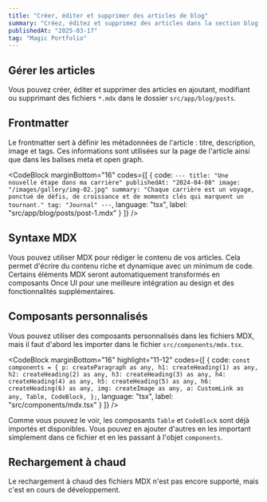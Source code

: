 ```yaml
---
title: "Créer, éditer et supprimer des articles de blog"
summary: "Créez, éditez et supprimez des articles dans la section blog de votre Magic Portfolio."
publishedAt: "2025-03-17"
tag: "Magic Portfolio"
---
```


## Gérer les articles

Vous pouvez créer, éditer et supprimer des articles en ajoutant, modifiant ou supprimant des fichiers `*.mdx` dans le dossier `src/app/blog/posts`.

## Frontmatter

Le frontmatter sert à définir les métadonnées de l'article : titre, description, image et tags. Ces informations sont utilisées sur la page de l'article ainsi que dans les balises meta et open graph.

<CodeBlock
    marginBottom="16"
    codes={[
      {
        code:
`---
title: "Une nouvelle étape dans ma carrière"
publishedAt: "2024-04-08"
image: "/images/gallery/img-02.jpg"
summary: "Chaque carrière est un voyage, ponctué de défis, de croissance et de moments clés qui marquent un tournant."
tag: "Journal"
---`,
        language: "tsx",
        label: "src/app/blog/posts/post-1.mdx"
      }
    ]}
/>

## Syntaxe MDX

Vous pouvez utiliser MDX pour rédiger le contenu de vos articles. Cela permet d'écrire du contenu riche et dynamique avec un minimum de code. Certains éléments MDX seront automatiquement transformés en composants Once UI pour une meilleure intégration au design et des fonctionnalités supplémentaires.

## Composants personnalisés

Vous pouvez utiliser des composants personnalisés dans les fichiers MDX, mais il faut d'abord les importer dans le fichier `src/components/mdx.tsx`.

<CodeBlock
    marginBottom="16"
    highlight="11-12"
    codes={[
      {
        code:
`const components = {
    p: createParagraph as any,
    h1: createHeading(1) as any,
    h2: createHeading(2) as any,
    h3: createHeading(3) as any,
    h4: createHeading(4) as any,
    h5: createHeading(5) as any,
    h6: createHeading(6) as any,
    img: createImage as any,
    a: CustomLink as any,
    Table,
    CodeBlock,
};`,
        language: "tsx",
        label: "src/components/mdx.tsx"
      }
    ]}
/>

Comme vous pouvez le voir, les composants `Table` et `CodeBlock` sont déjà importés et disponibles. Vous pouvez en ajouter d'autres en les important simplement dans ce fichier et en les passant à l'objet `components`.

## Rechargement à chaud

Le rechargement à chaud des fichiers MDX n'est pas encore supporté, mais c'est en cours de développement.